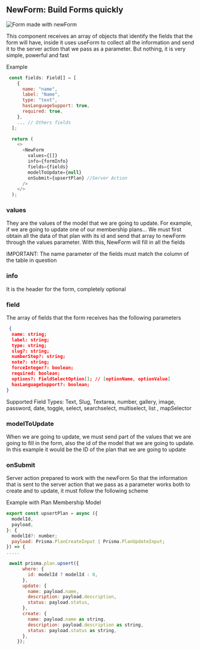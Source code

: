 ## NewForm: Build Forms quickly
![Form made with newForm](https://ik.imagekit.io/cluzstudio/01-cluzstudio/image_PLo7jyHJt.png?updatedAt=1714503411736)

This component receives an array of objects that identify the fields that the form will have, inside it uses useForm to collect all the information and send it to the server action that we pass as a parameter. But nothing, it is very simple, powerful and fast

Example

```js
 const fields: Field[] = [
    {
      name: "name",
      label: "Name",
      type: "text",
      hasLanguageSupport: true,
      required: true,
    },
    ... // Others fields
  ];

  return (
    <>
      <NewForm
        values={[]}
        info={formInfo}
        fields={fields}
        modelToUpdate={null}
        onSubmit={upsertPlan} //Server Action
      />
    </>
  );
```
### values 
They are the values ​​of the model that we are going to update. For example, if we are going to update one of our membership plans... We must first obtain all the data of that plan with its id and send that array to newForm through the values ​​parameter. With this, NewForm will fill in all the fields

IMPORTANT: The name parameter of the fields must match the column of the table in question

### info
It is the header for the form, completely optional

### field 
The array of fields that the form receives has the following parameters
```json
 {
  name: string;
  label: string;
  type: string;
  slug?: string;
  numberStep?: string;
  note?: string;
  forceInteger?: boolean;
  required: boolean;
  options?: FieldSelectOption[]; // [optionName, optionValue]
  hasLanguageSupport?: boolean;
}
```
Supported Field Types: Text, Slug, Textarea, number, gallery, image, password, date, toggle, select, searchselect, multiselect, list , mapSelector

### modelToUpdate
When we are going to update, we must send part of the values ​​that we are going to fill in the form, also the id of the model that we are going to update. In this example it would be the ID of the plan that we are going to update

### onSubmit 
Server action prepared to work with the newForm
So that the information that is sent to the server action that we pass as a parameter works both to create and to update, it must follow the following scheme

Example with Plan Membership Model
```js
export const upsertPlan = async ({
  modelId,
  payload,
}: {
  modelId?: number;
  payload: Prisma.PlanCreateInput | Prisma.PlanUpdateInput;
}) => {
.....

 await prisma.plan.upsert({
      where: {
        id: modelId ? modelId : 0,
      },
      update: {
        name: payload.name,
        description: payload.description,
        status: payload.status,
      },
      create: {
        name: payload.name as string,
        description: payload.description as string,
        status: payload.status as string,
      },
    });
```

